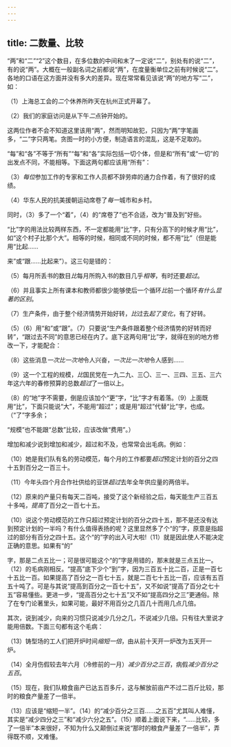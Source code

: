 ```yaml
---
---
---
```

title: 二数量、比较
---



“两”和“二”“2”这个数目，在多位数的中间和末了一定说“二”，别处有的说“二”，有的说“两”。大概在一般副名词之前都说“两”，在度量衡单位之前有时候说“二”。各地的口语在这方面并没有多大的差异。现在常常看见该说“两”的地方写“二”，如：

（1）上海总工会的*二*个休养所昨天在杭州正式开幕了。

（2）我们的家庭访问是从下午*二*点钟开始的。

这两位作者不会不知道这里该用“两”，然而明知故犯，只因为“两”字笔画多，“二”字只两笔。贪图一时的小方便，制造语言的混乱，这是不足取的。

“每”和“各”不等于“所有”“每”和“各”实际包括一切个体，但是和“所有”或“一切”的出发点不同，不能相等。下面这两句都应该用“所有”：

（3）*每位*参加工作的专家和工作人员都不辞劳瘁的通力合作着，有了很好的成绩。

（4）华东人民的抗美援朝运动席卷了*每一*城市和乡村。

同时，（3）多了一个“着”，（4）的“席卷了”也不合适，改为“普及到”好些。

“比”字的用法比较两样东西，不一定都能用“比”字，只有分高下的时候才用“比”，如“这个村子比那个大”。相等的时候，相同或不同的时候，都不用“比”（但是能用“比起……

来”或“跟……比起来”）。这三句是错的：

（5）每月所丢书的数目*比*每月所购入书的数目几乎*相等*，有时还要*超过*。

（6）并且事实上所有课本和教师都很少能够使后一个循环*比*前一个循环*有什么显著的区别*。

（7）生产条件，由于整个经济情势开始好转，*比*过去*起了变化*，有了好转。

（5）（6）用“和”或“跟”。（7）只要说“生产条件跟着整个经济情势的好转而好转”，“跟过去不同”的意思已经在内了。底下这两句用“比”字，就得在别的地方修改一下，才能配合：

（8）这些消息*一次比一次地*令人兴奋，*一次比一次地*令人感到……

（9）这一个工程的规模，*比*国民党在一九二九、三〇、三一、三四、三五、三六年这六年的春修预算的总数*超过*了一倍以上。

（8）的“地”字不需要，倒是应该加个“更”字，“比”字才有着落。（9）上面既用“比”，下面只能说“大”，不能用“超过”；或是用“超过”代替“比”字，也成。（“了”字多余；

“规模”也不能跟“总数”比较，应该改做“费用”。）

增加和减少说到增加和减少，超过和不及，也常常会出毛病。例如：

（10）她是我们队有名的劳动模范，每个月的工作都要*超过*预定计划的百分之四十五到百分之一百三十。

（11）今年头四个月合作社供给的豆饼*超过*去年全年供应量的两倍半。

（12）原来的产量只有每天二百吨，接受了这个新经验之后，每天能生产三百五十多吨，*提高*了百分之一百七十五。

（10）说这个劳动模范的工作只超过预定计划的百分之四十五，那不是还没有达到预定计划的一半吗？有什么值得表扬的呢？这里显然多了个“的”字，原意是指超过的部分有百分之四十五。这个“的”字的出入可大啦!（11）就是因此使人不能决定正确的意思。如果有“的”


字，那是二点五比一；可是很可能这个“的”字是用错的，那末就是三点五比一。（12）的毛病刚相反。“提高”底下少个“到”字，因为三百五十比二百，正是一百七十五比一百。如果提高了百分之一百七十五，就是二百七十五比一百，应该有五百五十吨了。可是与其说“提高到百分之一百七十五”，又不如说“提高了百分之七十五”容易懂些。更进一步，“提高百分之七十五”又不如“提高四分之三”更通俗。除了在专门论著里头，如果可能，最好不用百分之几百几十而用几点几倍。

其次，说到减少，向来的习惯只说减少几分之几，不说减少几倍。只有往大里说才能用倍数。下面三句都有这个毛病：

（13）铸型场的工人们把开炉时间*缩短一倍*，由从前十天开一炉改为五天开一炉。

（14）全月伤假较去年六月（冷修前的一月）*减少百分之三百*，病假*减少百分之五百*。

（15）现在，我们队粮食亩产已达五百多斤，这与解放前亩产不过二百斤比较，那时的粮食产量差了一倍半。

（13）应该是“缩短一半”。（14）的“减少百分之三百……之五百”尤其叫人难懂，其实是“减少四分之三”和“减少六分之五”。（15）顺着上面说下来，“……比较，多了一倍半”本来很好，不知为什么又颠倒过来说“那时的粮食产量差了一倍半”，弄得既不顺，又难懂。